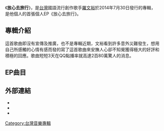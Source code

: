 {{refimprove|time=2014-08-14T17:15:44+00:00}}
{{Infobox album
| name       = 放心去旅行
| type       = EP
| artist     = [[羅文裕|羅文裕]]
| cover      = 
| released   = 2014年7月30日
| genre      = [[華語流行音樂|華語流行音樂]]
| length     = 
| label      = [[上行娛樂|彩虹天堂]]<br>[[美妙音樂|美妙音樂]]
| producer   = 羅文裕
| prev_title = [[苦甜人生|苦甜人生]]
| prev_year  = 2014
| next_title = 
| next_year  = 
}}
《'''放心去旅行'''》，是[[台灣|台灣]]國語流行創作歌手[[羅文裕|羅文裕]]於2014年7月30日發行的專輯，是他個人的首張個人EP《放心去旅行》。

==專輯介紹==
這首歌曲即沒有宣傳及推廣，也不是專輯近期，文裕看到許多意外災難發生，想用自己所感觸的心情有感而發的寫了這首歌曲來安撫人心卻不知覺獲得極大的好評和積極的回應。歌曲短短3天在QQ點播率就高達2百80萬驚人的消息。

==EP曲目==
{{Tracklist
| title1    = 放心去旅行
| music1    = [[羅文裕|羅文裕]]
| lyrics1   = [[羅文裕|羅文裕]]
| arranger1 = 
| length1   = 3:34
}}

== 外部連結 ==
*{{Sinaweibo|lowingwing}}
*{{facebook|wing0209}}
*{{youtube|user=MrWing0209}}

[[Category:台灣音樂專輯|Category:台灣音樂專輯]]